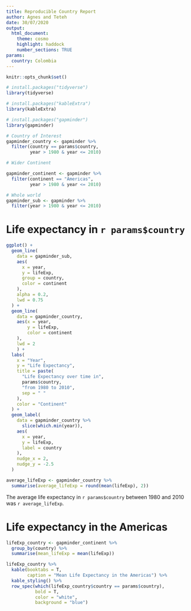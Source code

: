 ```yaml
---
title: Reproducible Country Report
author: Agnes and Teteh
date: 30/07/2020
output: 
  html_document:
    theme: cosmo 
    highlight: haddock
    number_sections: TRUE
params:
  country: Colombia
---
```


```r
knitr::opts_chunk$set()
```


```r

# install.packages("tidyverse")
library(tidyverse)

# install.packages("kableExtra")
library(kableExtra)

# install.packages("gapminder")
library(gapminder)

```

```r

# Country of Interest
gapminder_country <- gapminder %>%
  filter(country == params$country,
         year > 1980 & year <= 2010)

# Wider Continent

gapminder_continent <- gapminder %>%
  filter(continent == "Americas",
         year > 1980 & year <= 2010)

# Whole world
gapminder_sub <- gapminder %>%
  filter(year > 1980 & year <= 2010)

```


# Life expectancy in `r params$country`


```r

ggplot() +
  geom_line(
    data = gapminder_sub,
    aes(
      x = year,
      y = lifeExp,
      group = country,
      color = continent
    ),
    alpha = 0.2,
    lwd = 0.75
  ) +
  geom_line(
    data = gapminder_country,
    aes(x = year,
        y = lifeExp,
        color = continent
    ),
    lwd = 2
    ) +
  labs(
    x = "Year",
    y = "Life Expectancy",
    title = paste(
      "Life Expectancy over time in",
      params$country,
      "from 1980 to 2010",
      sep = " "
    ),
    color = "Continent"
  ) +
  geom_label(
    data = gapminder_country %>%
      slice(which.min(year)),
    aes(
      x = year, 
      y = lifeExp, 
      label = country
    ),
    nudge_x = 2,
    nudge_y = -2.5
  )

```


```r

average_lifeExp <- gapminder_country %>%
  summarise(average_lifeExp = round(mean(lifeExp), 2))

```


The average life expectancy in `r params$country` between 1980 and 2010 was `r average_lifeExp`.

# Life expectancy in the Americas

```r

lifeExp_country <- gapminder_continent %>%
  group_by(country) %>%
  summarise(mean_lifeExp = mean(lifeExp))

lifeExp_country %>% 
  kable(booktabs = T,
        caption = "Mean Life Expectancy in the Americas") %>%
  kable_styling() %>%
  row_spec(which(lifeExp_country$country == params$country), 
           bold = T, 
           color = "white", 
           background = "blue")

```
